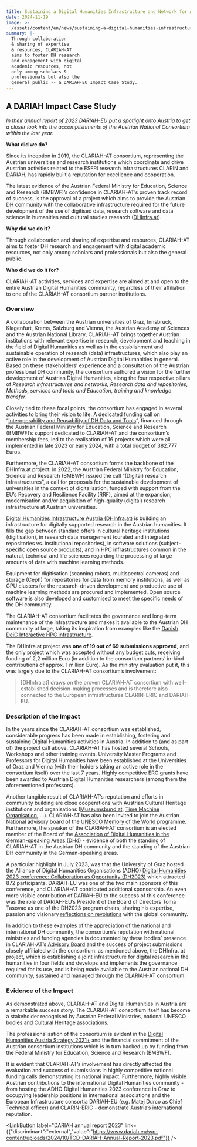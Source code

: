 ```yaml
---
title: Sustaining a Digital Humanities Infrastructure and Network for Austria
date: 2024-11-19
image: >-
  /assets/content/en/news/sustaining-a-digital-humanities-infrastructure-and-network-for-austria/image.jpeg
summary: |-
  Through collaboration
  & sharing of expertise
  & resources, CLARIAH-AT
  aims to foster DH research
  and engagement with digital
  academic resources, not
  only among scholars &
  professionals but also the
  general public -- a DARIAH-EU Impact Case Study.
---
```

## A DARIAH Impact Case Study

*In their annual report of 2023 [DARIAH-EU](http://dariah.eu/) put a spotlight onto Austria to get a closer look into the accomplishments of the Austrian National Consortium within the last year.*

**What did we do?**

Since its inception in 2019, the CLARIAH-AT consortium, representing the Austrian universities and research institutions which coordinate and drive Austrian activities related to the ESFRI research infrastructures CLARIN and DARIAH, has rapidly built a reputation for excellence and cooperation.

The latest evidence of the Austrian Federal Ministry for Education, Science and Research (BMBWF)’s confidence in CLARIAH-AT’s proven track record of success, is the approval of a project which aims to provide the Austrian DH community with the collaborative infrastructure required for the future development of the use of digitised data, research software and data science in humanities and cultural studies research ([DHInfra.at](https://www.dhinfra.at/)).

**Why did we do it?**

Through collaboration and sharing of expertise and resources, CLARIAH-AT aims to foster DH research and engagement with digital academic resources, not only among scholars and professionals but also the general public.

**Who did we do it for?**

CLARIAH-AT activities, services and expertise are aimed at and open to the entire Austrian Digital Humanities community, regardless of their affiliation to one of the CLARIAH-AT consortium partner institutions.

### Overview

A collaboration between the Austrian universities of Graz, Innsbruck, Klagenfurt, Krems, Salzburg and Vienna, the Austrian Academy of Sciences and the Austrian National Library, CLARIAH-AT brings together Austrian institutions with relevant expertise in research, development and teaching in the field of Digital Humanities as well as in the establishment and sustainable operation of research (data) infrastructures, which also play an active role in the development of Austrian Digital Humanities in general. Based on these stakeholders’ experience and a consultation of the Austrian professional DH community, the consortium authored a vision for the further development of Austrian Digital Humanities, along the four respective pillars of *Research infrastructures and networks, Research data and repositories, Methods, services and tools and Education, training and knowledge transfer*.

Closely tied to these focal points, the consortium has engaged in several activities to bring their vision to life. A dedicated funding call on “[Interoperability and Reusability of DH Data and Tools](https://clariah.at/en/project-funding)”, financed through the Austrian Federal Ministry for Education, Science and Research (BMBWF)’s support dedicated to CLARIAH-AT and the consortium’s membership fees, led to the realisation of 16 projects which were all implemented in late 2023 or early 2024, with a total budget of 382.777 Euros.

Furthermore, the CLARIAH-AT consortium forms the backbone of the DHInfra.at project: in 2022, the Austrian Federal Ministry for Education, Science and Research (BMBWF) issued the call “(Digital) research infrastructures”, a call for proposals for the sustainable development of universities in the context of digitalisation, funded with support from the EU’s Recovery and Resilience Facility (RRF), aimed at the expansion, modernisation and/or acquisition of high-quality (digital) research infrastructure at Austrian universities.

[Digital Humanities Infrastructure Austria (DHInfra.at)](https://www.dhinfra.at/) is building an infrastructure for digitally supported research in the Austrian humanities. It fills the gap between standard offers in cultural heritage institutions (digitisation), in research data management (curated and integrated repositories vs. institutional repositories), in software solutions (subject-specific open source products), and in HPC infrastructures common in the natural, technical and life sciences regarding the processing of large amounts of data with machine learning methods.

Equipment for digitisation (scanning robots, multispectral cameras) and storage (Ceph) for repositories for data from memory institutions, as well as GPU clusters for the research-driven development and productive use of machine learning methods are procured and implemented. Open source software is also developed and customised to meet the specific needs of the DH community.

The CLARIAH-AT consortium facilitates the governance and long-term maintenance of the infrastructure and makes it available to the Austrian DH community at large, taking its inspiration from examples like the [Danish DeiC Interactive HPC infrastructure](<https:// www.deic.dk/en>).

The DHInfra.at project was **one of 19 out of 69 submissions approved**, and the only project which was accepted without any budget cuts, receiving funding of 2,2 million Euro (in addition to the consortium partners’ in-kind contributions of approx. 1 million Euro). As the ministry evaluation put it, this was largely due to the CLARIAH-AT consortium’s involvement:

> \[DHInfra.at] draws on the proven CLARIAH-AT consortium with well-established decision-making processes and is therefore also connected to the European infrastructures CLARIN-ERIC and DARIAH-EU.

### Description of the Impact

In the years since the CLARIAH-AT consortium was established, considerable progress has been made in establishing, fostering and sustaining Digital Humanities activities in Austria. In addition to (and as part of) the project call above, CLARIAH-AT has hosted several Schools, Workshops and other training events. University Master Programs and Professors for Digital Humanities have been established at the Universities of Graz and Vienna (with their holders taking an active role in the consortium itself) over the last 7 years. Highly competitive ERC grants have been awarded to Austrian Digital Humanities researchers (among them the aforementioned professors).

Another tangible result of CLARIAH-AT’s reputation and efforts in community building are close cooperations with Austrian Cultural Heritage institutions and organisations ([Museumsbund.at](https://www.museumsbund.at/), [Time Machine Organisation](https://www.timemachine.eu/), …). CLARIAH-AT has also been invited to join the Austrian National advisory board of the [UNESCO Memory of the World](https://www.unesco.org/en/memory-world) programme. Furthermore, the speaker of the CLARIAH-AT consortium is an elected member of the Board of the [Association of Digital Humanities in the German-speaking Areas (DHd)](https://dig-hum.de/) - evidence of both the standing of CLARIAH-AT in the Austrian DH community and the standing of the Austrian DH community in the German-speaking areas.

A particular highlight in July 2023, was that the University of Graz hosted the Alliance of Digital Humanities Organisations (ADHO) [Digital Humanities 2023 conference: Collaboration as Opportunity (DH2023)](https://dh2023.adho.org/) which attracted 872 participants. DARIAH-EU was one of the two main sponsors of this conference, and CLARIAH-AT contributed additional sponsorship. An even more visible contribution of DARIAH-EU to the success of this conference was the role of DARIAH-EU’s President of the Board of Directors Toma Tasovac as one of the DH2023 program chairs, sharing his expertise, passion and visionary [reflections on revolutions](https://dh2023.adho.org/reflection-on-revolutions/) with the global community.

In addition to these examples of the appreciation of the national and international DH community, the consortium’s reputation with national ministries and funding agencies is documented by these bodies’ presence in CLARIAH-AT’s [Advisory Board](/en/about-clariah-at) and the success of project submissions closely affiliated with the consortium: as mentioned above, the DHInfra. at project, which is establishing a joint infrastructure for digital research in the humanities in four fields and develops and implements the governance required for its use, and is being made available to the Austrian national DH community, sustained and managed through the CLARIAH-AT consortium.

### Evidence of the Impact

As demonstrated above, CLARIAH-AT and Digital Humanities in Austria are a remarkable success story. The CLARIAH-AT consortium itself has become a stakeholder recognised by Austrian Federal Ministries, national UNESCO bodies and Cultural Heritage associations.

The professionalisation of the consortium is evident in the [Digital Humanities Austria Strategy 2021+](https://gams.uni-graz.at/o:clariah.dha-strategie-2021-en) and the financial commitment of the Austrian consortium institutions which is in turn backed up by funding from the Federal Ministry for Education, Science and Research (BMBWF).

It is evident that CLARIAH-AT’s involvement has directly affected the evaluation and success of submissions in highly competitive national funding calls demonstrating its national impact. Furthermore, highly visible Austrian contributions to the international Digital Humanities community - from hosting the ADHO Digital Humanities 2023 conference in Graz to occupying leadership positions in international associations and the European Infrastructure consortia DARIAH-EU (e.g. Matej Durco as Chief Technical officer) and CLARIN-ERIC - demonstrate Austria’s international reputation.

<LinkButton label="DARIAH annual report 2023" link={{"discriminant":"external","value":"https://www.dariah.eu/wp-content/uploads/2024/10/TCD-DARIAH-Annual-Report-2023.pdf"}} />
